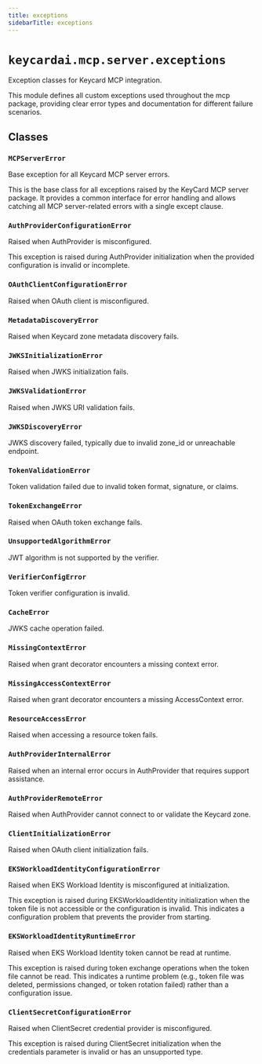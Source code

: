 ```yaml
---
title: exceptions
sidebarTitle: exceptions
---
```


# `keycardai.mcp.server.exceptions`


Exception classes for Keycard MCP integration.

This module defines all custom exceptions used throughout the mcp package,
providing clear error types and documentation for different failure scenarios.


## Classes

### `MCPServerError` <sup><a href="https://github.com/keycardai/python-sdk/blob/main/src/keycardai/mcp/server/exceptions.py#L10" target="_blank"><Icon icon="github" style="width: 14px; height: 14px;" /></a></sup>


Base exception for all Keycard MCP server errors.

This is the base class for all exceptions raised by the KeyCard MCP
server package. It provides a common interface for error handling
and allows catching all MCP server-related errors with a single except clause.


### `AuthProviderConfigurationError` <sup><a href="https://github.com/keycardai/python-sdk/blob/main/src/keycardai/mcp/server/exceptions.py#L43" target="_blank"><Icon icon="github" style="width: 14px; height: 14px;" /></a></sup>


Raised when AuthProvider is misconfigured.

This exception is raised during AuthProvider initialization when
the provided configuration is invalid or incomplete.


### `OAuthClientConfigurationError` <sup><a href="https://github.com/keycardai/python-sdk/blob/main/src/keycardai/mcp/server/exceptions.py#L98" target="_blank"><Icon icon="github" style="width: 14px; height: 14px;" /></a></sup>


Raised when OAuth client is misconfigured.


### `MetadataDiscoveryError` <sup><a href="https://github.com/keycardai/python-sdk/blob/main/src/keycardai/mcp/server/exceptions.py#L128" target="_blank"><Icon icon="github" style="width: 14px; height: 14px;" /></a></sup>


Raised when Keycard zone metadata discovery fails.


### `JWKSInitializationError` <sup><a href="https://github.com/keycardai/python-sdk/blob/main/src/keycardai/mcp/server/exceptions.py#L159" target="_blank"><Icon icon="github" style="width: 14px; height: 14px;" /></a></sup>


Raised when JWKS initialization fails.


### `JWKSValidationError` <sup><a href="https://github.com/keycardai/python-sdk/blob/main/src/keycardai/mcp/server/exceptions.py#L169" target="_blank"><Icon icon="github" style="width: 14px; height: 14px;" /></a></sup>


Raised when JWKS URI validation fails.


### `JWKSDiscoveryError` <sup><a href="https://github.com/keycardai/python-sdk/blob/main/src/keycardai/mcp/server/exceptions.py#L179" target="_blank"><Icon icon="github" style="width: 14px; height: 14px;" /></a></sup>


JWKS discovery failed, typically due to invalid zone_id or unreachable endpoint.


### `TokenValidationError` <sup><a href="https://github.com/keycardai/python-sdk/blob/main/src/keycardai/mcp/server/exceptions.py#L195" target="_blank"><Icon icon="github" style="width: 14px; height: 14px;" /></a></sup>


Token validation failed due to invalid token format, signature, or claims.


### `TokenExchangeError` <sup><a href="https://github.com/keycardai/python-sdk/blob/main/src/keycardai/mcp/server/exceptions.py#L205" target="_blank"><Icon icon="github" style="width: 14px; height: 14px;" /></a></sup>


Raised when OAuth token exchange fails.


### `UnsupportedAlgorithmError` <sup><a href="https://github.com/keycardai/python-sdk/blob/main/src/keycardai/mcp/server/exceptions.py#L213" target="_blank"><Icon icon="github" style="width: 14px; height: 14px;" /></a></sup>


JWT algorithm is not supported by the verifier.


### `VerifierConfigError` <sup><a href="https://github.com/keycardai/python-sdk/blob/main/src/keycardai/mcp/server/exceptions.py#L221" target="_blank"><Icon icon="github" style="width: 14px; height: 14px;" /></a></sup>


Token verifier configuration is invalid.


### `CacheError` <sup><a href="https://github.com/keycardai/python-sdk/blob/main/src/keycardai/mcp/server/exceptions.py#L229" target="_blank"><Icon icon="github" style="width: 14px; height: 14px;" /></a></sup>


JWKS cache operation failed.


### `MissingContextError` <sup><a href="https://github.com/keycardai/python-sdk/blob/main/src/keycardai/mcp/server/exceptions.py#L237" target="_blank"><Icon icon="github" style="width: 14px; height: 14px;" /></a></sup>


Raised when grant decorator encounters a missing context error.


### `MissingAccessContextError` <sup><a href="https://github.com/keycardai/python-sdk/blob/main/src/keycardai/mcp/server/exceptions.py#L285" target="_blank"><Icon icon="github" style="width: 14px; height: 14px;" /></a></sup>


Raised when grant decorator encounters a missing AccessContext error.


### `ResourceAccessError` <sup><a href="https://github.com/keycardai/python-sdk/blob/main/src/keycardai/mcp/server/exceptions.py#L336" target="_blank"><Icon icon="github" style="width: 14px; height: 14px;" /></a></sup>


Raised when accessing a resource token fails.


### `AuthProviderInternalError` <sup><a href="https://github.com/keycardai/python-sdk/blob/main/src/keycardai/mcp/server/exceptions.py#L398" target="_blank"><Icon icon="github" style="width: 14px; height: 14px;" /></a></sup>


Raised when an internal error occurs in AuthProvider that requires support assistance.


### `AuthProviderRemoteError` <sup><a href="https://github.com/keycardai/python-sdk/blob/main/src/keycardai/mcp/server/exceptions.py#L437" target="_blank"><Icon icon="github" style="width: 14px; height: 14px;" /></a></sup>


Raised when AuthProvider cannot connect to or validate the Keycard zone.


### `ClientInitializationError` <sup><a href="https://github.com/keycardai/python-sdk/blob/main/src/keycardai/mcp/server/exceptions.py#L469" target="_blank"><Icon icon="github" style="width: 14px; height: 14px;" /></a></sup>


Raised when OAuth client initialization fails.


### `EKSWorkloadIdentityConfigurationError` <sup><a href="https://github.com/keycardai/python-sdk/blob/main/src/keycardai/mcp/server/exceptions.py#L477" target="_blank"><Icon icon="github" style="width: 14px; height: 14px;" /></a></sup>


Raised when EKS Workload Identity is misconfigured at initialization.

This exception is raised during EKSWorkloadIdentity initialization when
the token file is not accessible or the configuration is invalid. This indicates
a configuration problem that prevents the provider from starting.


### `EKSWorkloadIdentityRuntimeError` <sup><a href="https://github.com/keycardai/python-sdk/blob/main/src/keycardai/mcp/server/exceptions.py#L533" target="_blank"><Icon icon="github" style="width: 14px; height: 14px;" /></a></sup>


Raised when EKS Workload Identity token cannot be read at runtime.

This exception is raised during token exchange operations when the token file
cannot be read. This indicates a runtime problem (e.g., token file was deleted,
permissions changed, or token rotation failed) rather than a configuration issue.


### `ClientSecretConfigurationError` <sup><a href="https://github.com/keycardai/python-sdk/blob/main/src/keycardai/mcp/server/exceptions.py#L586" target="_blank"><Icon icon="github" style="width: 14px; height: 14px;" /></a></sup>


Raised when ClientSecret credential provider is misconfigured.

This exception is raised during ClientSecret initialization when the credentials
parameter is invalid or has an unsupported type.

